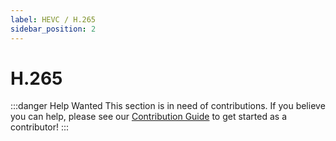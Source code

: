 ```yaml
---
label: HEVC / H.265
sidebar_position: 2
---
```


# H.265

:::danger Help Wanted
This section is in need of contributions. If you believe you can help, please see our [Contribution Guide](../contribution-guide.mdx) to get started as a contributor!
:::
